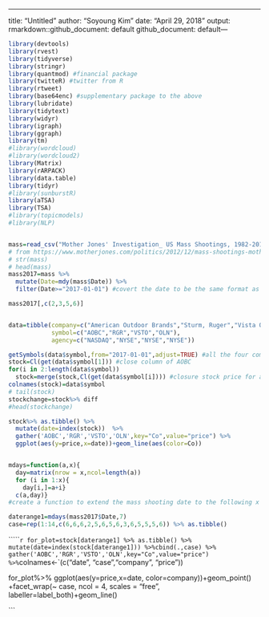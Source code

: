 ---
title: "Untitled"
author: "Soyoung Kim"
date: "April 29, 2018"
output:
  rmarkdown::github_document: default
  github_document: default---

```{r}
library(devtools)
library(rvest)
library(tidyverse)
library(stringr)
library(quantmod) #financial package
library(twitteR) #twitter from R
library(rtweet)
library(base64enc) #supplementary package to the above
library(lubridate)
library(tidytext)
library(widyr)
library(igraph)
library(ggraph)
library(tm)
#library(wordcloud)
#library(wordcloud2)
library(Matrix)
library(rARPACK)
library(data.table)
library(tidyr)
#library(sunburstR)
library(aTSA)
library(TSA)
#library(topicmodels)
#library(NLP)


mass=read_csv("Mother Jones' Investigation_ US Mass Shootings, 1982-2018 - US mass shootings.csv")
# from https://www.motherjones.com/politics/2012/12/mass-shootings-mother-jones-full-data/
# str(mass)
# head(mass)
mass2017=mass %>% 
  mutate(Date=mdy(mass$Date)) %>% 
  filter(Date>="2017-01-01") #covert the date to be the same format as in stock[]

mass2017[,c(2,3,5,6)]


data=tibble(company=c("American Outdoor Brands","Sturm, Ruger","Vista Outdoor","Olin"),
            symbol=c("AOBC","RGR","VSTO","OLN"),
            agency=c("NASDAQ","NYSE","NYSE","NYSE"))

getSymbols(data$symbol,from="2017-01-01",adjust=TRUE) #all the four companies  
stock=Cl(get(data$symbol[1])) #close column of AOBC
for(i in 2:length(data$symbol))
  stock=merge(stock,Cl(get(data$symbol[i]))) #closure stock price for all four companies     
colnames(stock)=data$symbol
# tail(stock)
stockchange=stock%>% diff
#head(stockchange)

stock%>% as.tibble() %>% 
  mutate(date=index(stock))  %>%  
  gather('AOBC','RGR','VSTO','OLN',key="Co",value="price") %>% 
  ggplot(aes(y=price,x=date))+geom_line(aes(color=Co))


mdays=function(a,x){
  day=matrix(nrow = x,ncol=length(a))
  for (i in 1:x){
    day[i,]=a+i}
  c(a,day)}
#create a function to extend the mass shooting date to the following x days

daterange1=mdays(mass2017$Date,7)
case=rep(1:14,c(6,6,6,2,5,6,5,6,3,6,5,5,5,6)) %>% as.tibble()

```

``````{r fig.height=12, fig.width=12}
for_plot=stock[daterange1] %>% as.tibble() %>% 
  mutate(date=index(stock[daterange1])) %>%cbind(.,case) %>%  
  gather('AOBC','RGR','VSTO','OLN',key="Co",value="price") %>%
  `colnames<-`(c("date", "case","company", "price"))






for_plot%>% ggplot(aes(y=price,x=date, color=company))+geom_point() +facet_wrap(~ case, ncol = 4, scales = "free", labeller=label_both)+geom_line()


```



